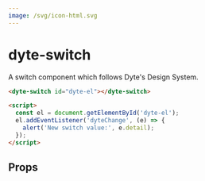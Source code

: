 ```yaml
---
image: /svg/icon-html.svg
---
```


# dyte-switch

A switch component which follows Dyte's Design System.

```html
<dyte-switch id="dyte-el"></dyte-switch>

<script>
  const el = document.getElementById('dyte-el');
  el.addEventListener('dyteChange', (e) => {
    alert('New switch value:', e.detail);
  });
</script>
```

## Props

<PropsTable of="dyte-switch" />
